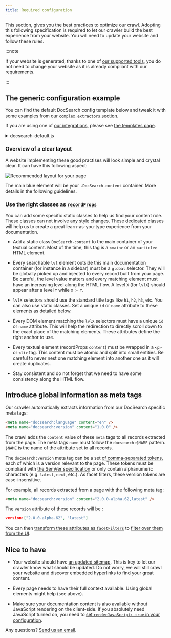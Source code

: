 ```yaml
---
title: Required configuration
---
```


This section, gives you the best practices to optimize our crawl. Adopting this following specification is required to let our crawler build the best experience from your website. You will need to update your website and follow these rules.

:::note

If your website is generated, thanks to one of [our supported tools][1], you do not need to change your website as it is already compliant with our requirements.

:::

## The generic configuration example

You can find the default DocSearch config template below and tweak it with some examples from our [`complex extractors` section][12].

If you are using one of [our integrations][13], please see [the templates page][11].

<details><summary>docsearch-default.js</summary>
<div>


```js
new Crawler({
  appId: 'YOUR_APP_ID',
  apiKey: 'YOUR_API_KEY',
  startUrls: ['https://YOUR_START_URL.io/'],
  sitemaps: ['https://YOUR_START_URL.io/sitemap.xml'],
  actions: [
    {
      indexName: 'YOUR_INDEX_NAME',
      pathsToMatch: ['https://YOUR_START_URL.io/**'],
      recordExtractor: ({ helpers }) => {
        return helpers.docsearch({
          recordProps: {
            lvl0: {
              selectors: '',
              defaultValue: 'Documentation',
            },
            lvl1: 'header h1',
            lvl2: 'article h2',
            lvl3: 'article h3',
            lvl4: 'article h4',
            lvl5: 'article h5',
            lvl6: 'article h6',
            content: 'article p, article li',
          },
        });
      },
    },
  ],
  initialIndexSettings: {
    YOUR_INDEX_NAME: {
      // These attributes can be used as `facetFilters` in the frontend
      attributesForFaceting: ['type'],
      // Below are all the default settings of your Algolia index in order to
      // make DocSearch v3 work. Changing them can cause issues with the final
      // rendering
      attributesToRetrieve: [
        'hierarchy',
        'content',
        'anchor',
        'url',
        'url_without_anchor',
        'type',
      ],
      attributesToHighlight: ['hierarchy', 'hierarchy_camel', 'content'],
      attributesToSnippet: ['content:10'],
      camelCaseAttributes: ['hierarchy', 'hierarchy_radio', 'content'],
      searchableAttributes: [
        'unordered(hierarchy_radio_camel.lvl0)',
        'unordered(hierarchy_radio.lvl0)',
        'unordered(hierarchy_radio_camel.lvl1)',
        'unordered(hierarchy_radio.lvl1)',
        'unordered(hierarchy_radio_camel.lvl2)',
        'unordered(hierarchy_radio.lvl2)',
        'unordered(hierarchy_radio_camel.lvl3)',
        'unordered(hierarchy_radio.lvl3)',
        'unordered(hierarchy_radio_camel.lvl4)',
        'unordered(hierarchy_radio.lvl4)',
        'unordered(hierarchy_radio_camel.lvl5)',
        'unordered(hierarchy_radio.lvl5)',
        'unordered(hierarchy_radio_camel.lvl6)',
        'unordered(hierarchy_radio.lvl6)',
        'unordered(hierarchy_camel.lvl0)',
        'unordered(hierarchy.lvl0)',
        'unordered(hierarchy_camel.lvl1)',
        'unordered(hierarchy.lvl1)',
        'unordered(hierarchy_camel.lvl2)',
        'unordered(hierarchy.lvl2)',
        'unordered(hierarchy_camel.lvl3)',
        'unordered(hierarchy.lvl3)',
        'unordered(hierarchy_camel.lvl4)',
        'unordered(hierarchy.lvl4)',
        'unordered(hierarchy_camel.lvl5)',
        'unordered(hierarchy.lvl5)',
        'unordered(hierarchy_camel.lvl6)',
        'unordered(hierarchy.lvl6)',
        'content',
      ],
      distinct: true,
      attributeForDistinct: 'url',
      customRanking: [
        'desc(weight.pageRank)',
        'desc(weight.level)',
        'asc(weight.position)',
      ],
      ranking: [
        'words',
        'filters',
        'typo',
        'attribute',
        'proximity',
        'exact',
        'custom',
      ],
      highlightPreTag: '<span class="algolia-docsearch-suggestion--highlight">',
      highlightPostTag: '</span>',
      minWordSizefor1Typo: 3,
      minWordSizefor2Typos: 7,
      allowTyposOnNumericTokens: false,
      minProximity: 1,
      ignorePlurals: true,
      advancedSyntax: true,
      attributeCriteriaComputedByMinProximity: true,
      removeWordsIfNoResults: 'allOptional',
      separatorsToIndex: '_',
    },
  },
});
```

</div>
</details>


### Overview of a clear layout

A website implementing these good practises will look simple and crystal clear. It can have this following aspect:

<img
  src="https://docsearch.algolia.com/img/assets/recommended-layout.png"
  alt="Recommended layout for your page"
/>

The main blue element will be your `.DocSearch-content` container. More details in the following guidelines.

### Use the right classes as [`recordProps`][2]

You can add some specific static classes to help us find your content role. These classes can not involve any style changes. These dedicated classes will help us to create a great learn-as-you-type experience from your documentation.

- Add a static class `DocSearch-content` to the main container of your textual content. Most of the time, this tag is a `<main>` or an `<article>` HTML element.

- Every searchable `lvl` element outside this main documentation container (for instance in a sidebar) must be a `global` selector. They will be globally picked up and injected to every record built from your page. Be careful, the level value matters and every matching element must have an increasing level along the HTML flow. A level `X` (for `lvlX`) should appear after a level `Y` while `X > Y`.

- `lvlX` selectors should use the standard title tags like `h1`, `h2`, `h3`, etc. You can also use static classes. Set a unique `id` or `name` attribute to these elements as detailed below.

- Every DOM element matching the `lvlX` selectors must have a unique `id` or `name` attribute. This will help the redirection to directly scroll down to the exact place of the matching elements. These attributes define the right anchor to use.

- Every textual element (recordProps `content`) must be wrapped in a `<p>` or `<li>` tag. This content must be atomic and split into small entities. Be careful to never nest one matching element into another one as it will create duplicates.

- Stay consistent and do not forget that we need to have some consistency along the HTML flow.

## Introduce global information as meta tags

Our crawler automatically extracts information from our DocSearch specific meta tags:

```html
<meta name="docsearch:language" content="en" />
<meta name="docsearch:version" content="1.0.0" />
```

The crawl adds the `content` value of these `meta` tags to all records extracted from the page. The meta tags `name` must follow the `docsearch:$NAME` pattern. `$NAME` is the name of the attribute set to all records.

The `docsearch:version` meta tag can be a set [of comma-separated tokens][5], each of which is a version relevant to the page. These tokens must be compliant with [the SemVer specification][6] or only contain alphanumeric characters (e.g. `latest`, `next`, etc.). As facet filters, these version tokens are case-insensitive.

For example, all records extracted from a page with the following meta tag:

```html
<meta name="docsearch:version" content="2.0.0-alpha.62,latest" />
```

The `version` attribute of these records will be :

```json
version:["2.0.0-alpha.62", "latest"]
```

You can then [transform these attributes as `facetFilters`][3] to [filter over them from the UI][10].

## Nice to have

- Your website should have [an updated sitemap][7]. This is key to let our crawler know what should be updated. Do not worry, we will still crawl your website and discover embedded hyperlinks to find your great content.

- Every page needs to have their full context available. Using global elements might help (see above).

- Make sure your documentation content is also available without JavaScript rendering on the client-side. If you absolutely need JavaScript turned on, you need to [set `renderJavaScript: true` in your configuration][8].

Any questions? [Send us an email][9].

[1]: integrations
[2]: record-extractor#recordProps-api-reference
[3]: https://www.algolia.com/doc/guides/managing-results/refine-results/faceting/
[5]: https://html.spec.whatwg.org/dev/common-microsyntaxes.html#comma-separated-tokens
[6]: https://semver.org/
[7]: https://www.sitemaps.org/
[8]: https://www.algolia.com/doc/tools/crawler/apis/configuration/render-java-script/
[9]: mailto:DocSearch@algolia.com
[10]: DocSearch-v3#filtering-your-search
[11]: templates
[12]: record-extractor#complex-extractors
[13]: integrations
